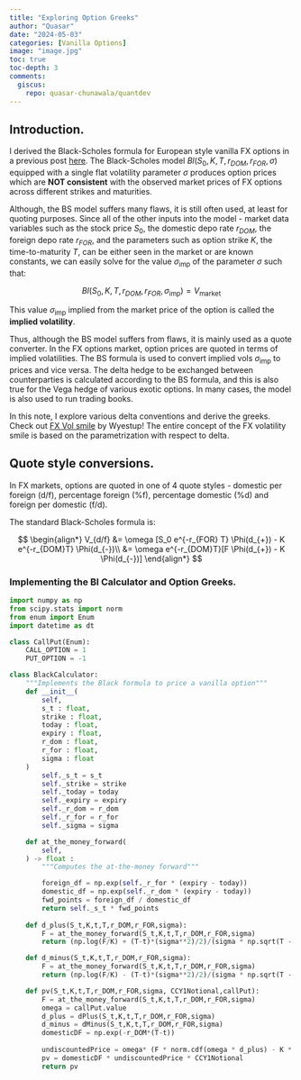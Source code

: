 ```yaml
---
title: "Exploring Option Greeks"
author: "Quasar"
date: "2024-05-03"
categories: [Vanilla Options]      
image: "image.jpg"
toc: true
toc-depth: 3
comments:
  giscus: 
    repo: quasar-chunawala/quantdev
---
```


## Introduction.

I derived the Black-Scholes formula for European style vanilla FX options in a previous post [here](https://quantophile.github.io/mathsummaries/post/2023/11/19/garman-kohlhagen-for-european-vanilla-fx-options/). The Black-Scholes model $Bl(S_0,K,T,r_{DOM},r_{FOR},\sigma)$ equipped with a single flat volatility parameter $\sigma$ produces option prices which are **NOT consistent** with the observed market prices of FX options across different strikes and maturities. 

Although, the BS model suffers many flaws, it is still often used, at least for quoting purposes. Since all of the other inputs into the model - market data variables such as the stock price $S_0$, the domestic depo rate $r_{DOM}$, the foreign depo rate $r_{FOR}$, and the parameters such as option strike $K$, the time-to-maturity $T$, can be either seen in the market or are known constants, we can easily solve for the value $\sigma_{\text{imp}}$ of the parameter $\sigma$ such that:

$$Bl(S_0,K,T,r_{DOM},r_{FOR},\sigma_{\text{imp}}) = V_{\text{market}}$$

This value $\sigma_{\text{imp}}$ implied from the market price of the option is called the **implied volatility**. 

Thus, although the BS model suffers from flaws, it is mainly used as a quote converter. In the FX options market, option prices are quoted in terms of implied volatilities. The BS formula is used to convert implied vols $\sigma_{\text{imp}}$ to prices and vice versa. The delta hedge to be exchanged between counterparties is calculated according to the BS formula, and this is also true for the Vega hedge of various exotic options. In many cases, the model is also used to run trading books. 


In this note, I explore various delta conventions and derive the greeks. Check out [FX Vol smile](https://mathfinance.com/wp-content/uploads/2017/06/CPQF_Arbeits20_neu2.pdf) by Wyestup! The entire concept of the FX volatility smile is based on the parametrization with respect to delta.

## Quote style conversions.

In FX markets, options are quoted in one of 4 quote styles - domestic per foreign (d/f), percentage foreign (%f), percentage domestic (%d) and foreign per domestic (f/d). 

The standard Black-Scholes formula is:

$$
\begin{align*}
V_{d/f} &= \omega [S_0 e^{-r_{FOR} T} \Phi(d_{+}) - K e^{-r_{DOM}T} \Phi(d_{-})\\
&= \omega e^{-r_{DOM}T}[F \Phi(d_{+}) - K  \Phi(d_{-})]
\end{align*}
$$

### Implementing the Bl Calculator and Option Greeks.


```python
import numpy as np
from scipy.stats import norm
from enum import Enum
import datetime as dt

class CallPut(Enum):
    CALL_OPTION = 1
    PUT_OPTION = -1

class BlackCalculator:
    """Implements the Black formula to price a vanilla option"""
    def __init__(
        self,
        s_t : float,
        strike : float,
        today : float,
        expiry : float,
        r_dom : float,
        r_for : float,
        sigma : float            
    )
        self._s_t = s_t
        self._strike = strike
        self._today = today
        self._expiry = expiry
        self._r_dom = r_dom
        self._r_for = r_for
        self._sigma = sigma

    def at_the_money_forward(
        self,
    ) -> float :
        """Computes the at-the-money forward"""

        foreign_df = np.exp(self._r_for * (expiry - today))
        domestic_df = np.exp(self._r_dom * (expiry - today))
        fwd_points = foreign_df / domestic_df
        return self._s_t * fwd_points 
            
    def d_plus(S_t,K,t,T,r_DOM,r_FOR,sigma):
        F = at_the_money_forward(S_t,K,t,T,r_DOM,r_FOR,sigma)
        return (np.log(F/K) + (T-t)*(sigma**2)/2)/(sigma * np.sqrt(T - t))

    def d_minus(S_t,K,t,T,r_DOM,r_FOR,sigma):
        F = at_the_money_forward(S_t,K,t,T,r_DOM,r_FOR,sigma)
        return (np.log(F/K) - (T-t)*(sigma**2)/2)/(sigma * np.sqrt(T - t))

    def pv(S_t,K,t,T,r_DOM,r_FOR,sigma, CCY1Notional,callPut):
        F = at_the_money_forward(S_t,K,t,T,r_DOM,r_FOR,sigma)
        omega = callPut.value
        d_plus = dPlus(S_t,K,t,T,r_DOM,r_FOR,sigma)
        d_minus = dMinus(S_t,K,t,T,r_DOM,r_FOR,sigma)
        domesticDF = np.exp(-r_DOM*(T-t))
        
        undiscountedPrice = omega* (F * norm.cdf(omega * d_plus) - K * norm.cdf(omega * d_minus))
        pv = domesticDF * undiscountedPrice * CCY1Notional
        return pv
```